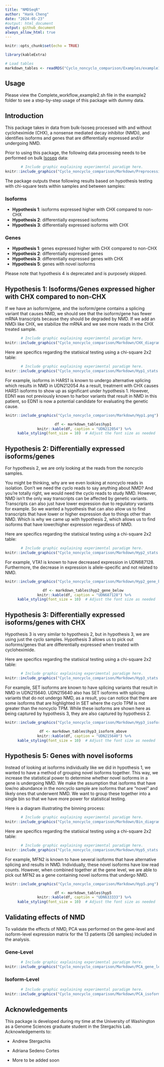 ```yaml
---
title: "NMDSeqR"
author: "Hank Cheng"
date: "2024-05-23"
#output: html_document
output: github_document
always_allow_html: true
---
```


```r
knitr::opts_chunk$set(echo = TRUE)

library(kableExtra)

# Load tables
markdown_tables <- readRDS("Cyclo_noncyclo_comparison/Examples/example1/5.Plotting/markdown_tables.rds")
```

## Usage

Please view the Complete_workflow_example2.sh file in the example2 folder to see a step-by-step usage of this package with dummy data.

## Introduction

This package takes in data from bulk-Isoseq processed with and without cycloheximide (CHX), a nonsense mediated decay inhibitor (NMDi), and identifies isoforms and genes that are differentially expressed and/or undergoing NMD.

Prior to using this package, the following data processing needs to be performed on bulk [Isoseq](https://isoseq.how/) data:
<div style="text-align: center;">
```r
# Include graphic explaining experimental paradigm here.
knitr::include_graphics("Cyclo_noncyclo_comparison/Markdown/Preprocessing.png")
```
</div>

The package outputs these following results based on hypothesis testing with chi-square tests within samples and between samples:

### Isoforms

- **Hypothesis 1**: isoforms expressed higher with CHX compared to non-CHX
- **Hypothesis 2**: differentially expressed isoforms
- **Hypothesis 3**: differentially expressed isoforms with CHX

### Genes

- **Hypothesis 1**: genes expressed higher with CHX compared to non-CHX
- **Hypothesis 2**: differentially expressed genes
- **Hypothesis 3**: differentially expressed genes with CHX
- **Hypothesis 5**: genes with novel isoforms

Please note that hypothesis 4 is deprecated and is purposely skipped. 

## Hypothesis 1: Isoforms/Genes expressed higher with CHX compared to non-CHX

If we have an isoform/gene, and the isoform/gene contains a splicing variant that causes NMD, we should see that the isoform/gene has fewer mRNA transcripts because they should be degraded by NMD. If we add an NMDi like CHX, we stabilize the mRNA and we see more reads in the CHX treated sample. 

<div style="text-align: center;">
```r
# Include graphic explaining experimental paradigm here.
knitr::include_graphics("Cyclo_noncyclo_comparison/Markdown/CHX_diagram.png")
```
</div>

Here are specifics regarding the statisical testing using a chi-square 2x2 table:
<div style="text-align: center;">
```r
# Include graphic explaining experimental paradigm here.
knitr::include_graphics("Cyclo_noncyclo_comparison/Markdown/Hyp1_stats.png")
```
</div>


For example, isoforms in HARS1 is known to undergo alternative splicing which results in NMD in UDN212054 As a result, treatment with CHX causes HARS1 isoforms to show up as significant under hypothesis 1. However, EDN1 was not previously known to harbor variants that result in NMD in this patient, so EDN1 is now a potential candidate for evaluating the genetic cause.

<div style="text-align: center;">
```r
knitr::include_graphics("Cyclo_noncyclo_comparison/Markdown/Hyp1.png")
```
</div>

<div style="text-align: center;">
```r
 df <- markdown_tables$hyp1
  knitr::kable(df, caption = "UDN212054") %>%
    kable_styling(font_size = 10)  # Adjust the font size as needed
```
</div>


## Hypothesis 2: Differentially expressed isoforms/genes

For hypothesis 2, we are only looking at the reads from the noncyclo samples.

You might be thinking, why are we even looking at noncyclo reads in isolation. Don’t we need the cyclo reads to say anything about NMD? And you’re totally right, we would need the cyclo reads to study NMD. However, NMD isn’t the only way transcripts can be affected by genetic variants. Transcripts can also just have lower expression due to regulatory variants for example. So we wanted a hypothesis that can also allow us to find transcripts that have lower or higher expression due to things other than NMD. Which is why we came up with hypothesis 2, which allows us to find isoforms that have lower/higher expression regardless of NMD.

Here are specifics regarding the statisical testing using a chi-square 2x2 table:
<div style="text-align: center;">
```r
# Include graphic explaining experimental paradigm here.
knitr::include_graphics("Cyclo_noncyclo_comparison/Markdown/Hyp2_stats.png")
```
</div>

For example, VTA1 is known to have decreased expression in UDN687128. Furthermore, the decrease in expression is allele-specific and not related to NMD.

<div style="text-align: center;">
```r
knitr::include_graphics("Cyclo_noncyclo_comparison/Markdown/Hyp2_gene_below.png")
```
</div>

<div style="text-align: center;">
```r
 df <- markdown_tables$hyp2_gene_below
  knitr::kable(df, caption = "UDN687128") %>%
    kable_styling(font_size = 10)  # Adjust the font size as needed
```
</div>

## Hypothesis 3: Differentially expressed isoforms/genes with CHX

Hypothesis 3 is very similar to hypothesis 2, but in hypothesis 3, we are using just the cyclo samples. Hypothesis 3 allows us to pick out isoforms/genes that are differentially expressed when treated with cycloheximide. 

Here are specifics regarding the statisical testing using a chi-square 2x2 table:
<div style="text-align: center;">
```r
# Include graphic explaining experimental paradigm here.
knitr::include_graphics("Cyclo_noncyclo_comparison/Markdown/Hyp3_stats.png")
```
</div>

For example, SET isoforms are known to have splicing variants that result in NMD in UDN215640. UDN215640 also has SET isoforms with splicing variants that do not undergo NMD, as a result, you can notice that there are some isoforms that are highlighted in SET where the cyclo TPM is not greater than the noncyclo TPM. While these isoforms are shown here as being captured by hypothesis 3, they are also captured by hypothesis 2. 

<div style="text-align: center;">
```r
knitr::include_graphics("Cyclo_noncyclo_comparison/Markdown/Hyp3_isoform_above.png")
```
</div>

<div style="text-align: center;">
```r
 df <- markdown_tables$hyp3_isoform_above
  knitr::kable(df, caption = "UDN215640") %>%
    kable_styling(font_size = 10)  # Adjust the font size as needed
```
</div>

## Hypothesis 5: Genes with novel isoforms

Instead of looking at isoforms individually like we did in hypothesis 1, we wanted to have a method of grouping novel isoforms together. This way, we increase the statistical power to determine whether novel isoforms in a gene is undergoing NMD. We make the assumption that isoforms that have low/no abundance in the noncyclo sample are isoforms that are “novel” and likely ones that underwent NMD. We want to group these together into a single bin so that we have more power for statistical testing. 

Here is a diagram illustrating the binning process:
<div style="text-align: center;">
```r
# Include graphic explaining experimental paradigm here.
knitr::include_graphics("Cyclo_noncyclo_comparison/Markdown/Bin_diagram.png")
```
</div>

Here are specifics regarding the statisical testing using a chi-square 2x2 table:
<div style="text-align: center;">
```r
# Include graphic explaining experimental paradigm here.
knitr::include_graphics("Cyclo_noncyclo_comparison/Markdown/Hyp5_stats.png")
```
</div>

For example, MFN2 is known to have several isoforms that have alternative splicing and results in NMD. Individually, these novel isoforms have low read counts. However, when combined together at the gene level, we are able to pick out MFN2 as a gene containing novel isoforms that undergo NMD. 

<div style="text-align: center;">
```r
knitr::include_graphics("Cyclo_noncyclo_comparison/Markdown/Hyp5.png")
```
</div>

<div style="text-align: center;">
```r
 df <- markdown_tables$hyp5
  knitr::kable(df, caption = "UDN633333") %>%
    kable_styling(font_size = 10)  # Adjust the font size as needed
```
</div>

## Validating effects of NMD

To validate the effects of NMD, PCA was performed on the gene-level and isoform-level expression matrix for the 13 patients (26 samples) included in the analysis. 

### Gene-Level
<div style="text-align: center;" >
```r
# Include graphic explaining experimental paradigm here.
knitr::include_graphics("Cyclo_noncyclo_comparison/Markdown/PCA_gene_level.pdf.png")
```
</div>

### Isoform-Level
<div style="text-align: center;">
```r
# Include graphic explaining experimental paradigm here.
knitr::include_graphics("Cyclo_noncyclo_comparison/Markdown/PCA_isoform_level.pdf.png")
```
</div>


## Acknowledgements

This package is developed during my time at the University of Washington as a Genome Sciences graduate student in the Stergachis Lab. Acknowledgements to: 

+ Andrew Stergachis 

+ Adriana Sedeno Cortes

+ More to be added soon
